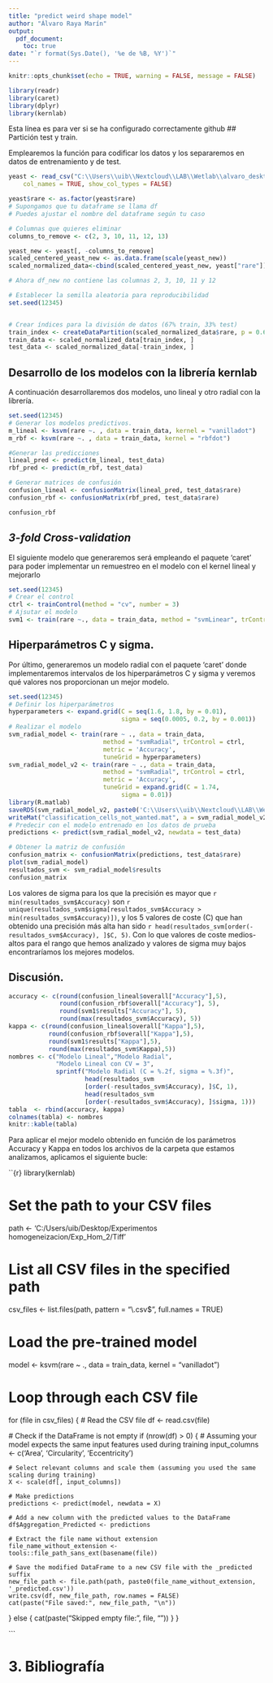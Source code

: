 ```yaml
---
title: "predict weird shape model"
author: "Álvaro Raya Marín"
output: 
  pdf_document:
    toc: true
date: "`r format(Sys.Date(), '%e de %B, %Y')`"
---
```


```r
knitr::opts_chunk$set(echo = TRUE, warning = FALSE, message = FALSE)
```

```r
library(readr)
library(caret)
library(dplyr)
library(kernlab)
```

Esta línea es para ver si se ha configurado correctamente github
## Partición test y train.

Emplearemos la función para codificar los datos y los separaremos en datos de entrenamiento y de test.


```r
yeast <- read_csv("C:\\Users\\uib\\Nextcloud\\LAB\\Wetlab\\alvaro_desktop\\spor_differentiation\\labeled\\df_combinado.csv", 
    col_names = TRUE, show_col_types = FALSE)

yeast$rare <- as.factor(yeast$rare)
# Supongamos que tu dataframe se llama df
# Puedes ajustar el nombre del dataframe según tu caso

# Columnas que quieres eliminar
columns_to_remove <- c(2, 3, 10, 11, 12, 13)

yeast_new <- yeast[, -columns_to_remove]
scaled_centered_yeast_new <- as.data.frame(scale(yeast_new))
scaled_normalized_data<-cbind(scaled_centered_yeast_new, yeast["rare"])
```



```r

# Ahora df_new no contiene las columnas 2, 3, 10, 11 y 12

# Establecer la semilla aleatoria para reproducibilidad
set.seed(12345)


# Crear índices para la división de datos (67% train, 33% test)
train_index <- createDataPartition(scaled_normalized_data$rare, p = 0.67, list = FALSE)
train_data <- scaled_normalized_data[train_index, ]
test_data <- scaled_normalized_data[-train_index, ]


```

## Desarrollo de los modelos con la librería kernlab

A continuación desarrollaremos dos modelos, uno lineal y otro radial con la librería.

```r
set.seed(12345)
# Generar los modelos predictivos.
m_lineal <- ksvm(rare ~. , data = train_data, kernel = "vanilladot")
m_rbf <- ksvm(rare ~. , data = train_data, kernel = "rbfdot")

#Generar las predicciones
lineal_pred <- predict(m_lineal, test_data)
rbf_pred <- predict(m_rbf, test_data)

# Generar matrices de confusión
confusion_lineal <- confusionMatrix(lineal_pred, test_data$rare)
confusion_rbf <- confusionMatrix(rbf_pred, test_data$rare)

confusion_rbf

```

## *3-fold Cross-validation*
El siguiente modelo que generaremos será empleando el paquete 'caret' para poder implementar un remuestreo en el modelo con el kernel lineal y mejorarlo


```r
set.seed(12345)
# Crear el control
ctrl <- trainControl(method = "cv", number = 3)
# Ajsutar el modelo
svm1 <- train(rare ~., data = train_data, method = "svmLinear", trControl = ctrl)


```

## Hiperparámetros C y sigma.

Por último, generaremos un modelo radial con el paquete 'caret' donde implementaremos intervalos de los hiperparámetros C y sigma y veremos qué valores nos proporcionan un mejor modelo.


```r
set.seed(12345)
# Definir los hiperparámetros
hyperparameters <- expand.grid(C = seq(1.6, 1.8, by = 0.01), 
                               sigma = seq(0.0005, 0.2, by = 0.001))
# Realizar el modelo
svm_radial_model <- train(rare ~ ., data = train_data, 
                          method = "svmRadial", trControl = ctrl, 
                          metric = 'Accuracy',
                          tuneGrid = hyperparameters)
svm_radial_model_v2 <- train(rare ~ ., data = train_data, 
                          method = "svmRadial", trControl = ctrl, 
                          metric = 'Accuracy',
                          tuneGrid = expand.grid(C = 1.74, 
                               sigma = 0.01))
library(R.matlab)
saveRDS(svm_radial_model_v2, paste0('C:\\Users\\uib\\Nextcloud\\LAB\\Wetlab\\alvaro_desktop\\spor_differentiation\\labeled\\', "classification_cells_not_wanted.rds"))
writeMat("classification_cells_not_wanted.mat", a = svm_radial_model_v2)
# Predecir con el modelo entrenado en los datos de prueba
predictions <- predict(svm_radial_model_v2, newdata = test_data)

# Obtener la matriz de confusión
confusion_matrix <- confusionMatrix(predictions, test_data$rare)
plot(svm_radial_model)
resultados_svm <- svm_radial_model$results
confusion_matrix
```


Los valores de sigma para los que la precisión es mayor que `r min(resultados_svm$Accuracy)` son `r unique(resultados_svm$sigma[resultados_svm$Accuracy > min(resultados_svm$Accuracy)])`, y los 5 valores de coste (C) que han obtenido una precisión más alta han sido `r head(resultados_svm[order(-resultados_svm$Accuracy), ]$C, 5)`. Con lo que valores de coste medios-altos para el rango que hemos analizado y valores de sigma muy bajos encontraríamos los mejores modelos.

## Discusión.

```r
accuracy <- c(round(confusion_lineal$overall["Accuracy"],5), 
              round(confusion_rbf$overall["Accuracy"], 5),
              round(svm1$results["Accuracy"], 5),
              round(max(resultados_svm$Accuracy), 5))
kappa <- c(round(confusion_lineal$overall["Kappa"],5), 
           round(confusion_rbf$overall["Kappa"],5), 
           round(svm1$results["Kappa"],5),
           round(max(resultados_svm$Kappa),5))
nombres <- c("Modelo Lineal","Modelo Radial",
             "Modelo Lineal con CV = 3", 
             sprintf("Modelo Radial (C = %.2f, sigma = %.3f)", 
                     head(resultados_svm
                     [order(-resultados_svm$Accuracy), ]$C, 1),
                     head(resultados_svm
                     [order(-resultados_svm$Accuracy), ]$sigma, 1)))
tabla  <- rbind(accuracy, kappa)
colnames(tabla) <- nombres
knitr::kable(tabla)
```


Para aplicar el mejor modelo obtenido en función de los parámetros Accuracy y Kappa en todos los archivos de la carpeta que estamos analizamos, aplicamos el siguiente bucle:

``{r}
library(kernlab)

# Set the path to your CSV files
path <- 'C:/Users/uib/Desktop/Experimentos homogeneizacion/Exp_Hom_2/Tiff'

# List all CSV files in the specified path
csv_files <- list.files(path, pattern = "\\.csv$", full.names = TRUE)

# Load the pre-trained model
model <- ksvm(rare ~ ., data = train_data, kernel = "vanilladot")

# Loop through each CSV file
for (file in csv_files) {
  # Read the CSV file
  df <- read.csv(file)

  # Check if the DataFrame is not empty
  if (nrow(df) > 0) {
    # Assuming your model expects the same input features used during training
    input_columns <- c('Area', 'Circularity', 'Eccentricity')

    # Select relevant columns and scale them (assuming you used the same scaling during training)
    X <- scale(df[, input_columns])

    # Make predictions
    predictions <- predict(model, newdata = X)

    # Add a new column with the predicted values to the DataFrame
    df$Aggregation_Predicted <- predictions

    # Extract the file name without extension
    file_name_without_extension <- tools::file_path_sans_ext(basename(file))

    # Save the modified DataFrame to a new CSV file with the _predicted suffix
    new_file_path <- file.path(path, paste0(file_name_without_extension, '_predicted.csv'))
    write.csv(df, new_file_path, row.names = FALSE)
    cat(paste("File saved:", new_file_path, "\n"))
  } else {
    cat(paste("Skipped empty file:", file, "\n"))
  }
}

```


# 3. Bibliografía
